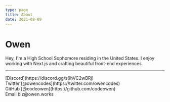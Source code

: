 ```yaml
---
type: page
title: About
date: 2021-08-09
---
```


# Owen

Hey, I'm a High School Sophomore residing in the United States. I enjoy working with Next.js and crafting beautiful front-end experiences.

---

<div>
  [Discord](https://discord.gg/s6hVC2wBRj)
  <br />
  Twitter [@owencodes](https://twitter.com/owencodes)
  <br />
  GitHub [@codeowen](https://github.com/codeowen)
  <br />
  Email biz@owen.works
  
</div>
